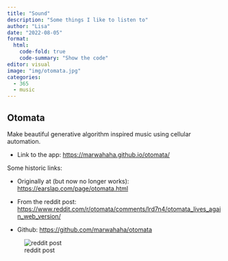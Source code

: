 ```yaml
---
title: "Sound"
description: "Some things I like to listen to"
author: "Lisa"
date: "2022-08-05"
format:
  html:
    code-fold: true
    code-summary: "Show the code"
editor: visual
image: "img/otomata.jpg"
categories:
  - 365
  - music
---
```



## Otomata

Make beautiful generative algorithm inspired music using cellular automation.

-   Link to the app: <https://marwahaha.github.io/otomata/>

Some historic links:

-   Originally at (but now no longer works): <https://earslap.com/page/otomata.html>

-   From the reddit post: <https://www.reddit.com/r/otomata/comments/lrd7n4/otomata_lives_again_web_version/>

-   Github: <https://github.com/marwahaha/otomata>

![reddit post](img/otomata.jpg)
